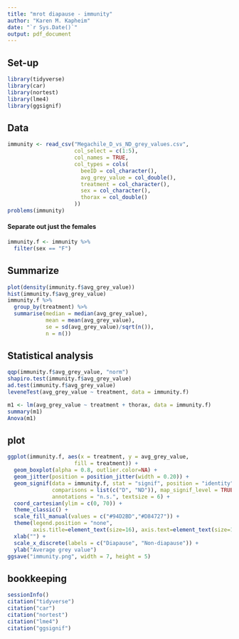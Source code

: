 ```yaml
---
title: "mrot diapause - immunity"
author: "Karen M. Kapheim"
date: "`r Sys.Date()`"
output: pdf_document
---
```


## Set-up

```r
library(tidyverse)
library(car)
library(nortest)
library(lme4)
library(ggsignif)
```

## Data

```r
immunity <- read_csv("Megachile_D_vs_ND_grey_values.csv", 
                     col_select = c(1:5), 
                     col_names = TRUE,
                     col_types = cols(
                       beeID = col_character(),
                       avg_grey_value = col_double(), 
                       treatment = col_character(), 
                       sex = col_character(),
                       thorax = col_double()
                     ))
problems(immunity)
```

#### Separate out just the females

```r
immunity.f <- immunity %>% 
  filter(sex == "F")
```

## Summarize

```r

plot(density(immunity.f$avg_grey_value))
hist(immunity.f$avg_grey_value)
immunity.f %>% 
  group_by(treatment) %>% 
  summarise(median = median(avg_grey_value), 
            mean = mean(avg_grey_value), 
            se = sd(avg_grey_value)/sqrt(n()), 
            n = n())
```
## Statistical analysis

```r
qqp(immunity.f$avg_grey_value, "norm")
shapiro.test(immunity.f$avg_grey_value)
ad.test(immunity.f$avg_grey_value)
leveneTest(avg_grey_value ~ treatment, data = immunity.f)
```

```r
m1 <- lm(avg_grey_value ~ treatment + thorax, data = immunity.f)
summary(m1)
Anova(m1)
```
## plot

```r
ggplot(immunity.f, aes(x = treatment, y = avg_grey_value, 
                     fill = treatment)) + 
  geom_boxplot(alpha = 0.8, outlier.color=NA) + 
  geom_jitter(position = position_jitter(width = 0.20)) + 
  geom_signif(data = immunity.f, stat = "signif", position = "identity", 
              comparisons = list(c("D", "ND")), map_signif_level = TRUE, 
              annotations = "n.s.", textsize = 6) + 
  coord_cartesian(ylim = c(0, 70)) +
  theme_classic() + 
  scale_fill_manual(values = c("#94D2BD","#D84727")) + 
  theme(legend.position = "none", 
        axis.title=element_text(size=16), axis.text=element_text(size=14)) +
  xlab("") + 
  scale_x_discrete(labels = c("Diapause", "Non-diapause")) + 
  ylab("Average grey value")
ggsave("immunity.png", width = 7, height = 5)
```


## bookkeeping

```r
sessionInfo()
citation("tidyverse")
citation("car")
citation("nortest")
citation("lme4")
citation("ggsignif")
```